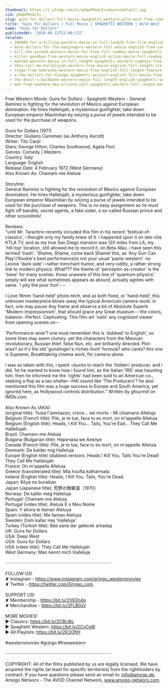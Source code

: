 ```yaml
---
thumbnail: https://i.ytimg.com/vi/pHqwPHndcIs/maxresdefault.jpg
vid: pHqwPHndcIs
slug: guns-for-dollars-full-movie-spaghetti-western-wild-west-free-cowboy-movie
title: "Guns for Dollars | Full Movie | SPAGHETTI WESTERN | Wild West | Free Cowboy Movie"
name: "Guns for Dollars"
publishedAt: "2020-09-12T22:00:17Z"
related:
  - 100000-for-a-killing-western-movie-in-full-length-free-film-english-full-movies-youtube
  - more-dollars-for-the-macgregors-western-full-movie-english-free-cowboy-film
  - kill-the-wicked-western-movie-for-free-full-cowboy-movie-spaghetti-western-english
  - killer-goodbye-free-western-movie-english-action-movie-full-cowboy-film
  - wanted-western-movie-in-full-length-spaghetti-western-cowboys-free-movie
  - they-call-me-hallelujah-western-free-movie-english-full-length-italian-western-feature-film
  - ringo-from-nebraska-western-movie-free-english-full-length-feature-film-spaghetti-western
  - a-few-dollars-for-django-spaghetti-western-english-full-movie-free-full-youtube-movies
  - the-devil-s-backbone-western-movie-full-length-english-spaghetti-western-cowboyfilm-watchfree
  - man-from-nowhere-aka-arizona-colt-spaghetti-western-full-length-movie-english-hd-free-films
---
```


Free Western Movie: Guns for Dollars - Spaghetti Western - General Ramirez is fighting for the revolution of Mexico against European domination. He hires Hallelujah, a mysterious gunfighter, take down European emperor Maximilian by seizing a purse of jewels intended to be used for the purchase of weapons.<br />
<br />
Guns for Dollars (1971)<br />
Director: Giuliano Carnimeo (as Anthony Ascott)<br />
Writer: Tito Carpi<br />
Stars: George Hilton, Charles Southwood, Agata Flori <br />
Genres: Comedy | Western <br />
Country: Italy<br />
Language: English<br />
Release Date: 4 February 1972 (West Germany) <br />
Also Known As: Chamam-me Aleluia<br />
<br />
Storyline:<br />
General Ramirez is fighting for the revolution of Mexico against European domination. He hires Hallelujah, a mysterious gunfighter, take down European emperor Maximilian by seizing a purse of jewels intended to be used for the purchase of weapons. This is no easy assignment as he must fight off bandits, secret agents, a fake sister, a so-called Russian prince and other scoundrels!<br />
<br />
Reviews:<br />
"until Mr. Tarantino recently included this film in his recent 'festival-of-classics', i thought only my family knew of it. i happened upon it on late-nite KTLA TV, and as my true San Diego mansion was 120 miles from LA, my 'hill-top' location, still allowed me to record it, on Beta-Max. i have seen this termed 'trash'. 'Shame, Shame, come back Shame! this, as 'Any Gun Can Play'('Kookie's best performance)is not your usual 'pasta-western'. no Leonie 'dark-side'--rather trenchant humor, and very-oddly, a rather strong link to modern physics. What??? the theme of 'perceptor-as-creator' is the 'base' for many scenes. those unaware of this line of 'quantum-physics' simply will see what sometimes appears as absurd, actually agrees with same. 'i pity the poor fool'---<br />
<br />
i Love 16mm 'hand-held' photo-tech, and as both fixed, or 'hand-held', this unknown masterpiece blows-away the typical American camera-work. in fact, one may pause Any frame and observe a bit of Absolute Superb 'Modern-Impressionism', that should grace any Great museum---the colors, balance--Perfect. Captivating. This film-art 'nails' any cognizant viewer from opening scenes on--<br />
<br />
'Performance-wise'? one must remember this is 'dubbed' to English', so some lines may seem clumsy. yet the characters from the Mexican revolutionary, Russian thief. false Nun, etc. are brilliantly directed. Plot-wise? so it's the old 'gunslinger's-riches-hunt' formula? who cares? this one is Supreme, Breathtaking cinema work, for camera-alone.<br />
<br />
i was so taken with this, i spent +bucks to reach the 'hidden' producer. and i did. 1st he wanted to know how i found him, as the Italian 'IRS' was haunting him. then he informed me the 'rights' had been sold to an American co., seeking a flop as a tax-shelter--HA! sound like 'The Producers'? he also mentioned this film was a huge success in Europe and South America, yet ignored here, as Hollywood controls distribution." Written by gfourmill on IMDb.com.<br />
<br />
Also Known As (AKA):<br />
(original title): Testa t'ammazzo, croce... sei morto - Mi chiamano Alleluja<br />
Belgium (French title): Pile, je te tue, face tu es mort, on m'appelle Alleluia<br />
Belgium (English title): Heads, I Kill You... Tails, You're Ead... They Call Me Hallellujah<br />
Brazil: Chamam-me Aleluia<br />
Bulgaria (Bulgarian title): Наричаха ме Алелуя<br />
Canada (French title): Pile, je te tue, face tu es mort, on m'appelle Alleluia<br />
Denmark: De kalder mig Halleluja<br />
Europe (English title) (dubbed version): Heads I Kill You, Tails You're Dead! They Call Me Hallalujah<br />
France: On m'appelle Alleluia<br />
Greece (transliterated title): Mia houfta katharmata<br />
Ireland (English title): Heads, I Kill You. Tails, You're Dead.<br />
Japan: Kôya no buraikan<br />
Japan (Japanese title): 荒野の無頼漢（1970）<br />
Norway: De kaller meg Halleluja<br />
Portugal: Chamam-me Aleluia<br />
Portugal (video title): Aleluia É o Meu Nome<br />
Spain: Y ahora le llaman Aleluya<br />
Spain (video title): Me llaman Aleluya<br />
Sweden: Dom kallar mej 'Halleluja'<br />
Turkey (Turkish title): Batı sana dar gelecek arkadaş<br />
UK: Guns for Dollars<br />
USA: Deep West<br />
USA: Guns for Dollars<br />
USA (video title): They Call Me Hallelujah<br />
West Germany: Man nennt mich Halleluja<br />
<br />
····················································································<br />
<br />
FOLLOW US!<br />
✘ Instagram - https://www.instagram.com/grjngo_westernmovies<br />
✘ Twitter - https://twitter.com/Grjngo_com<br />
<br />
SUPPORT US!<br />
✘ Membership - https://bit.ly/2V63h4q<br />
✘ Merchandise - https://bit.ly/2FLB0sV<br />
<br />
MORE MOVIES! <br />
► Classics: https://bit.ly/2CBLt8c <br />
► Spaghetti Western: https://bit.ly/2CyCe8I <br />
► All Playlists: https://bit.ly/2EOOfIH <br />
<br />
#westernmovies #grjngo #freewestern<br />
<br />
····················································································<br />
<br />
COPYRIGHT: All of the films published by us are legally licensed. We have acquired the rights (at least for specific territories) from the rightholders by contract. If you have questions please send an email to: info@amogo.de, Amogo Networx - The AVOD Channel Network, www.amogo-networx.com.